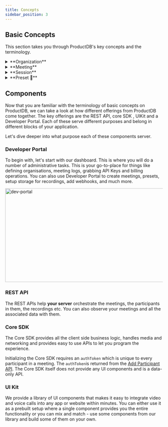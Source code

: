 ```yaml
---
title: Concepts
sidebar_position: 3
---
```



## Basic Concepts

This section takes you through ProductDB's key concepts and the terminology.

<details>
    <summary>
        **Organization**
    </summary>
In ProductDB, the organization serves as the top-level entity where all participants of your group are added. You can create an organization through the [Developer Portal](https://dev.dyte.io) or  using the [API](/api#/operations/createOrg).

- Meetings are created within the organization.
- The API keys are generated for your organization. These API Keys are unique to your organization and are required to use ProductDB REST APIs such as when instantiating a meeting.
- Additionally, ProductDB considers the organization as a billing unit.

</details>

<details>
    <summary> 
      **Meeting**
    </summary>

A communication channel created on ProductDB is termed as a `meeting`. Meetings can be created using the [Create a meeting API](/api#/operations/create_meeting) or through the [Developer Portal](https://dev.dyte.io/meetings). Similarly, you can get the details of your meeting using the [API](/api#/operations/get_all_meetings) or [Developer Portal](https://dev.dyte.io/meetings).

An example from the Developer Portal displaying meeting details.

<img
  src="/static/guides/concept-meeting.png"
  width="800"
  height="500"
  alt="chat-sdk"
  className="concept-meeting-live-video"
/>

</details>

<details>
    <summary>
        **Session**
    </summary>
In ProductDB, a meeting is a communication channel, and each instance of that channel is called a session. A session represents an ongoing meeting or a meeting that happened. Like meetings, you can get fetch the details of a session via Developer Portal or using the [APIs](/api#/operations/GetSessions).
After a minute of all participants leaving, the session is ended and any participants that join after that will result in the creation of a new session.

An example from the Developer Portal displaying session details.

<img
  src="/static/guides/session-details.png"
  width="800"
  height="500"
  alt="chat-sdk"
  className="session-details-live-video"
/>
</details>

<details>
    <summary>
      **Preset 🚨**
    </summary>

A preset is a set of permissions and UI configurations that are applied to participants for different meeting types such as Group Call, Webinar, and Livestream. The presets define how a meeting will appear visually and functional aspects of the meeting. They allow customization options like setting maximum number of participants on-screen, permissions to share screen, enabling poll creation, disabling video and audio, adjusting text color, configuring plugins, etc.

To create a preset, please refer to our Developer Portal's [Presets Section](https://dev.dyte.io/presets).

<img
  src="/static/guides/preset-editor-sample.png"
  width="600"
  height="300"
  alt="preset-editor"
  className="preset-editor-preview"
/>
</details>

## Components

Now that you are familiar with the terminology of basic concepts on ProductDB, we can take a look at how different offerings from ProductDB come together. The key offerings are the REST API, core SDK , UIKit and a Developer Portal. Each of these serve different purposes and belong in different blocks of your application.

Let's dive deeper into what purpose each of these components server.

### Developer Portal

To begin with, let's start with our dashboard. This is where you will do a number of administrative tasks. This is your go-to-place for things like defining organisations, meeting logs, grabbing API Keys and billing operations.
You can also use Developer Portal to create meetings, presets, setup storage for recordings, add webhooks, and much more.

<img
  src="/static/guides/dev-portal.png"
  width="600"
  height="300"
  alt="dev-portal"
  className="dev-portal-preview"
/>

### REST API

The REST APIs help **your server** orchestrate the meetings, the participants in them, the recordings etc. You can also observe your meetings and all the associated data with them.

### Core SDK

The Core SDK provides all the client side business logic, handles media and networking and provides easy to use APIs to let you program the experience.

Initializing the Core SDK requires an `authToken` which is unique to every participant in a meeting. The `authToken`is returned from the [Add Participant API](/api#/operations/add_participant). The Core SDK itself does not provide any UI components and is a data-only API.

### UI Kit

We provide a library of UI components that makes it easy to integrate video and voice calls into any app or website within minutes. You can either use it as a prebuilt setup where a single component provides you the entire functionality or you can mix and match - use some components from our library and build some of them on your own.

<head>
  <title>Concepts Guide</title>
  <meta
    name="description"
    content="Explore the fundamental concepts of ProductDB's Voice Conference capabilities. Follow our guide for a comprehensive understanding."
  />
</head>
